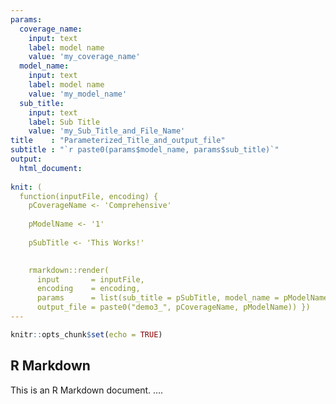 ```yaml
---
params: 
  coverage_name:
    input: text
    label: model name
    value: 'my_coverage_name'
  model_name:
    input: text
    label: model name
    value: 'my_model_name'
  sub_title:
    input: text
    label: Sub Title
    value: 'my_Sub_Title_and_File_Name'
title    : "Parameterized_Title_and_output_file"
subtitle : "`r paste0(params$model_name, params$sub_title)`"
output:
  html_document:
    
knit: (
  function(inputFile, encoding) { 
    pCoverageName <- 'Comprehensive'  
  
    pModelName <- '1'  
    
    pSubTitle <- 'This Works!'  
    

    rmarkdown::render( 
      input       = inputFile, 
      encoding    = encoding, 
      params      = list(sub_title = pSubTitle, model_name = pModelName, coverage_name = pCoverageName),      
      output_file = paste0("demo3_", pCoverageName, pModelName)) })
---
```


```r
knitr::opts_chunk$set(echo = TRUE)
```

## R Markdown

This is an R Markdown document. ....
